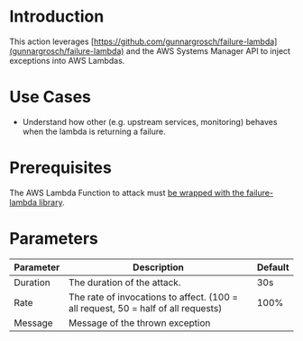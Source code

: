 # Introduction

This action leverages [https://github.com/gunnargrosch/failure-lambda](gunnargrosch/failure-lambda) and the AWS Systems Manager API to inject exceptions into AWS Lambdas.

# Use Cases

- Understand how other (e.g. upstream services, monitoring) behaves when the lambda is returning a failure.


# Prerequisites

The AWS Lambda Function to attack must [be wrapped with the failure-lambda library](https://github.com/gunnargrosch/failure-lambda#how-to-install-with-parameter-in-ssm-parameter-store).

# Parameters

| Parameter | Description                                                                       | Default |
|-----------|-----------------------------------------------------------------------------------|---------|
| Duration  | The duration of the attack.                                                       | 30s     |
| Rate      | The rate of invocations to affect. (100 = all request, 50 = half of all requests) | 100%    |
| Message   | Message of the thrown exception                                                   |         |
